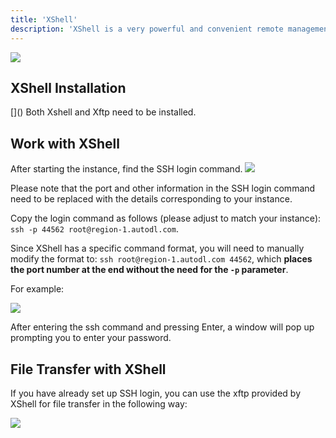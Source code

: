 ```yaml
---
title: 'XShell'
description: 'XShell is a very powerful and convenient remote management software for Windows systems.'
---
```


![](/images/logo-xshell.png)

## XShell Installation

<Card title="XShell Official Download" icon="download" horizontal href="https://www.netsarang.com/xshell-download/">
  []()
</Card>

<Note>
Both Xshell and Xftp need to be installed.
</Note>

## Work with XShell
After starting the instance, find the SSH login command.
![](/images/bestpractices-xshell-1.png)

<Note>
Please note that the port and other information in the SSH login command need to be replaced with the details corresponding to your instance.
</Note>

Copy the login command as follows (please adjust to match your instance): `ssh -p 44562 root@region-1.autodl.com`. 

Since XShell has a specific command format, you will need to manually modify the format to: `ssh root@region-1.autodl.com 44562`, which **places the port number at the end without the need for the `-p` parameter**.

For example:

![](/images/bestpractices-xshell-2.png)

After entering the ssh command and pressing Enter, a window will pop up prompting you to enter your password.

## File Transfer with XShell

If you have already set up SSH login, you can use the xftp provided by XShell for file transfer in the following way:

![](/images/bestpractices-xshell-3.png)